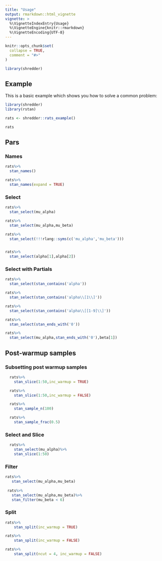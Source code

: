 ```yaml
---
title: "Usage"
output: rmarkdown::html_vignette
vignette: >
  %\VignetteIndexEntry{Usage}
  %\VignetteEngine{knitr::rmarkdown}
  %\VignetteEncoding{UTF-8}
---
```


```r
knitr::opts_chunk$set(
  collapse = TRUE,
  comment = "#>"
)
```

```r
library(shredder)
```

## Example

This is a basic example which shows you how to solve a common problem:

```r
library(shredder)
library(rstan)
```

```r
rats <- shredder::rats_example()
```

```r
rats
```

## Pars

### Names

```r
rats%>%
  stan_names()

rats%>%
  stan_names(expand = TRUE)
```

### Select

```r
rats%>%
  stan_select(mu_alpha)

rats%>%
  stan_select(mu_alpha,mu_beta)

rats%>%
  stan_select(!!!rlang::syms(c('mu_alpha','mu_beta')))


rats%>%
  stan_select(alpha[1],alpha[2])

```

### Select with Partials

```r
rats%>%
  stan_select(stan_contains('alpha'))

rats%>%
  stan_select(stan_contains('alpha\\[1\\]'))

rats%>%
  stan_select(stan_contains('alpha\\[[1-9]\\]'))

rats%>%
  stan_select(stan_ends_with('0'))

rats%>%
  stan_select(mu_alpha,stan_ends_with('0'),beta[1])
```

## Post-warmup samples

### Subsetting post warmup samples

```r

  rats%>%
    stan_slice(1:50,inc_warmup = TRUE)

  rats%>%
    stan_slice(1:50,inc_warmup = FALSE)

  rats%>%
    stan_sample_n(100)

  rats%>%
    stan_sample_frac(0.5)

```

### Select and Slice

```r
  rats%>%
    stan_select(mu_alpha)%>%
    stan_slice(1:50)

```

### Filter

```r
rats%>%
   stan_select(mu_alpha,mu_beta)
   
 rats%>%
   stan_select(mu_alpha,mu_beta)%>%
   stan_filter(mu_beta < 6)
```

### Split

```r

rats%>%
    stan_split(inc_warmup = TRUE)

rats%>%
    stan_split(inc_warmup = FALSE)

rats%>%
    stan_split(ncut = 4, inc_warmup = FALSE)

```
